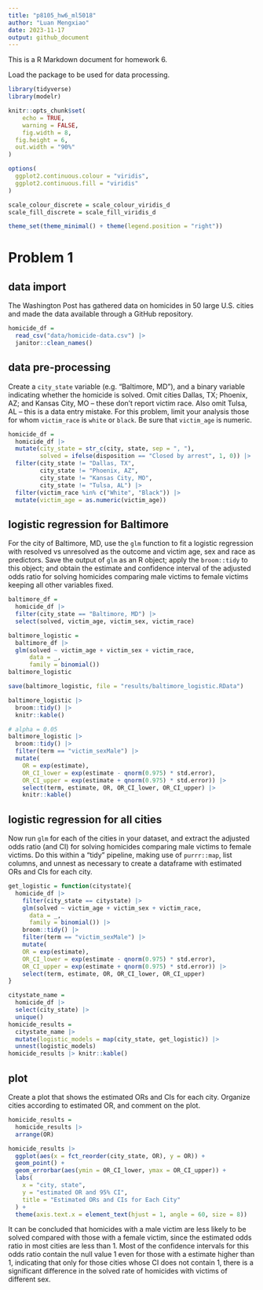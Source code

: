 ```yaml
---
title: "p8105_hw6_ml5018"
author: "Luan Mengxiao"
date: 2023-11-17
output: github_document
---
```


This is a R Markdown document for homework 6.

Load the package to be used for data processing.

```r
library(tidyverse)
library(modelr)

knitr::opts_chunk$set(
	echo = TRUE,
	warning = FALSE,
	fig.width = 8, 
  fig.height = 6,
  out.width = "90%"
)

options(
  ggplot2.continuous.colour = "viridis",
  ggplot2.continuous.fill = "viridis"
)

scale_colour_discrete = scale_colour_viridis_d
scale_fill_discrete = scale_fill_viridis_d

theme_set(theme_minimal() + theme(legend.position = "right"))
```

# Problem 1

## data import

The Washington Post has gathered data on homicides in 50 large U.S. cities and made the data available through a GitHub repository.

```r
homicide_df = 
  read_csv("data/homicide-data.csv") |>
  janitor::clean_names()
```

## data pre-processing

Create a `city_state` variable (e.g. “Baltimore, MD”), and a binary variable indicating whether the homicide is solved. Omit cities Dallas, TX; Phoenix, AZ; and Kansas City, MO – these don’t report victim race. Also omit Tulsa, AL – this is a data entry mistake. For this problem, limit your analysis those for whom `victim_race` is `white` or `black`. Be sure that `victim_age` is numeric.

```r
homicide_df = 
  homicide_df |>
  mutate(city_state = str_c(city, state, sep = ", "),
         solved = ifelse(disposition == "Closed by arrest", 1, 0)) |>
  filter(city_state != "Dallas, TX",
         city_state != "Phoenix, AZ",
         city_state != "Kansas City, MO",
         city_state != "Tulsa, AL") |>
  filter(victim_race %in% c("White", "Black")) |>
  mutate(victim_age = as.numeric(victim_age))
```

## logistic regression for Baltimore

For the city of Baltimore, MD, use the `glm` function to fit a logistic regression with resolved vs unresolved as the outcome and victim age, sex and race as predictors. Save the output of `glm` as an R object; apply the `broom::tidy` to this object; and obtain the estimate and confidence interval of the adjusted odds ratio for solving homicides comparing male victims to female victims keeping all other variables fixed.

```r
baltimore_df = 
  homicide_df |>
  filter(city_state == "Baltimore, MD") |>
  select(solved, victim_age, victim_sex, victim_race)

baltimore_logistic = 
  baltimore_df |>
  glm(solved ~ victim_age + victim_sex + victim_race, 
      data = _,
      family = binomial())
baltimore_logistic

save(baltimore_logistic, file = "results/baltimore_logistic.RData")

baltimore_logistic |>
  broom::tidy() |>
  knitr::kable()

# alpha = 0.05
baltimore_logistic |>
  broom::tidy() |>
  filter(term == "victim_sexMale") |>
  mutate(
    OR = exp(estimate),
    OR_CI_lower = exp(estimate - qnorm(0.975) * std.error),
    OR_CI_upper = exp(estimate + qnorm(0.975) * std.error)) |>
    select(term, estimate, OR, OR_CI_lower, OR_CI_upper) |>
    knitr::kable()
```

## logistic regression for all cities

Now run `glm` for each of the cities in your dataset, and extract the adjusted odds ratio (and CI) for solving homicides comparing male victims to female victims. Do this within a “tidy” pipeline, making use of `purrr::map`, list columns, and unnest as necessary to create a dataframe with estimated ORs and CIs for each city.

```r
get_logistic = function(citystate){
  homicide_df |>
    filter(city_state == citystate) |>
    glm(solved ~ victim_age + victim_sex + victim_race, 
      data = _,
      family = binomial()) |>
    broom::tidy() |>
    filter(term == "victim_sexMale") |>
    mutate(
    OR = exp(estimate),
    OR_CI_lower = exp(estimate - qnorm(0.975) * std.error),
    OR_CI_upper = exp(estimate + qnorm(0.975) * std.error)) |>
    select(term, estimate, OR, OR_CI_lower, OR_CI_upper)
}

citystate_name = 
  homicide_df |>
  select(city_state) |>
  unique()
homicide_results = 
  citystate_name |>
  mutate(logistic_models = map(city_state, get_logistic)) |>
  unnest(logistic_models)
homicide_results |> knitr::kable()
```

## plot

Create a plot that shows the estimated ORs and CIs for each city. Organize cities according to estimated OR, and comment on the plot.

```r
homicide_results =
  homicide_results |>
  arrange(OR)

homicide_results |>
  ggplot(aes(x = fct_reorder(city_state, OR), y = OR)) +
  geom_point() +
  geom_errorbar(aes(ymin = OR_CI_lower, ymax = OR_CI_upper)) +
  labs(
    x = "city, state",
    y = "estimated OR and 95% CI",
    title = "Estimated ORs and CIs for Each City"
  ) +
  theme(axis.text.x = element_text(hjust = 1, angle = 60, size = 8))
```

It can be concluded that homicides with a male victim are less likely to be solved compared with those with a female victim, since the estimated odds ratio in most cities are less than 1. Most of the confidence intervals for this odds ratio contain the null value 1 even for those with a estimate higher than 1, indicating that only for those cities whose CI does not contain 1, there is a significant difference in the solved rate of homicides with victims of different sex.

